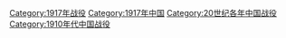 [[Category:1917年战役|Category:1917年战役]]
[[Category:1917年中国|Category:1917年中国]]
[[Category:20世纪各年中国战役|Category:20世纪各年中国战役]]
[[Category:1910年代中国战役|Category:1910年代中国战役]]